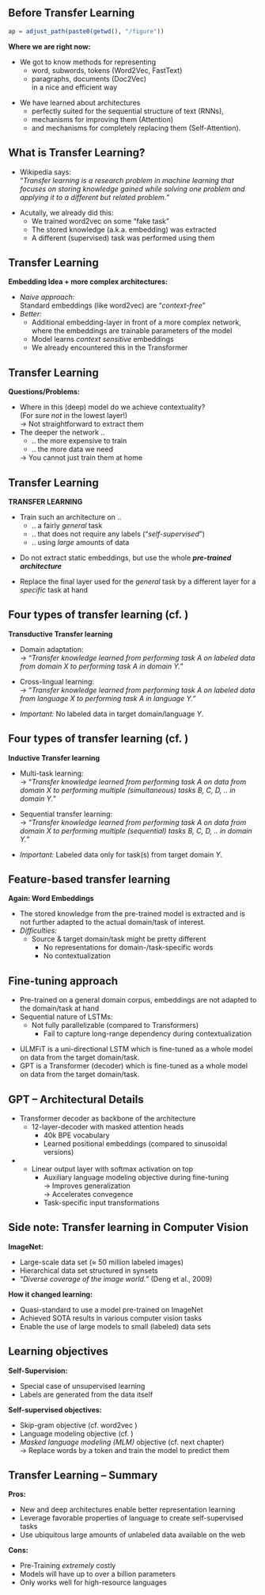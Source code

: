 ## Before Transfer Learning
```r
ap = adjust_path(paste0(getwd(), "/figure"))
```

__Where we are right now:__

- We got to know methods for representing
    - word, subwords, tokens (Word2Vec, FastText)
    - paragraphs, documents (Doc2Vec)  
in a nice and efficient way
  
\vspace{.3cm}
  
- We have learned about architectures
    - perfectly suited for the sequential structure of text (RNNs),
    - mechanisms for improving them (Attention)
    - and mechanisms for completely replacing them (Self-Attention).

    
## What is Transfer Learning?

- Wikipedia says:  
    "_Transfer learning is a research problem in machine learning that focuses on storing knowledge gained while solving one problem and applying it to a different but related problem._"
  
\vspace{.3cm}
    
- Acutally, we already did this:
    - We trained word2vec on some "fake task"
    - The stored knowledge (a.k.a. embedding) was extracted
    - A different (supervised) task was performed using them


## Transfer Learning

__Embedding Idea $+$ more complex architectures:__

- _Naive approach:_  
  Standard embeddings (like word2vec) are "_context-free_"
- _Better:_ 
    - Additional embedding-layer in front of a more complex network,
    where the embeddings are trainable parameters of the model
    - Model learns _context sensitive_ embeddings 
    - We already encountered this in the Transformer


## Transfer Learning

__Questions/Problems:__

- Where in this (deep) model do we achieve contextuality?  
  (For sure _not_ in the lowest layer!)   
  $\rightarrow$ Not straightforward to extract them
- The deeper the network ..  
    - .. the more expensive to train
    - .. the more data we need   
    
  $\rightarrow$ You cannot just train them at home
    
    
## Transfer Learning

__TRANSFER LEARNING__

- Train such an architecture on ..
    - .. a fairly _general_ task
    - .. that does not require any labels ("_self-supervised_")
    - .. using _large_ amounts of data
    
\vspace{.3cm}
    
- Do not extract static embeddings, but use the whole __*pre-trained architecture*__

\vspace{.3cm}
    
- Replace the final layer used for the _general_ task by a different layer for a _specific_ task at hand


## Four types of transfer learning (cf. \href{https://ruder.io/thesis/}{\beamergotobutton{Ruder, 2019}})

__Transductive Transfer learning__

- Domain adaptation:  
  $\rightarrow$ "_Transfer knowledge learned from performing task A on labeled data from domain X to performing task A in domain Y._"
  
- Cross-lingual learning:  
  $\rightarrow$ "_Transfer knowledge learned from performing task A on labeled data from language X to performing task A in language Y._"
  
\vspace{.3cm}
  
- _Important:_ No labeled data in target domain/language _Y_.


## Four types of transfer learning (cf. \href{https://ruder.io/thesis/}{\beamergotobutton{Ruder, 2019}})

__Inductive Transfer learning__

- Multi-task learning:  
  $\rightarrow$ "_Transfer knowledge learned from performing task A on data from domain X to performing multiple (simultaneous) tasks B, C, D, .. in domain Y._"
  
- Sequential transfer learning:  
  $\rightarrow$ "_Transfer knowledge learned from performing task A on data from domain X to performing multiple (sequential) tasks B, C, D, .. in domain Y._"
  
\vspace{.3cm}
  
- _Important:_ Labeled data only for task(s) from target domain _Y_.


## Feature-based transfer learning

__Again: Word Embeddings__

- The stored knowledge from the pre-trained model is extracted \textbf{as is} and is not further adapted to the actual domain/task of interest.
- _Difficulties:_
    + Source \& target domain/task might be pretty different
		+ No representations for domain-/task-specific words
		+ No contextualization

\textbf{Enhancement:} \textit{\textbf{E}mbeddings from \textbf{L}anguage \textbf{Mo}dels (ELMo)}

\begin{figure}
		\centering
		\includegraphics[width = 3cm]{`r ap("elmo.jpg")`}
\end{figure}


## Fine-tuning approach

\textbf{Shortcomings of ELMo:}

- Pre-trained on a general domain corpus, embeddings are not adapted to the domain/task at hand
- Sequential nature of LSTMs:
    + Not fully parallelizable (compared to Transformers)
		+ Fail to capture long-range dependency during contextualization
		
\vspace{.3cm}
	
\textbf{Alleviations/Alternatives:}

- ULMFiT \href{https://www.aclweb.org/anthology/P18-1031.pdf}{\beamergotobutton{Howard and Ruder, 2018}} is a uni-directional LSTM which is fine-tuned as a whole model on data from the target domain/task.
- GPT \href{https://s3-us-west-2.amazonaws.com/openai-assets/research-covers/language-unsupervised/language_understanding_paper.pdf}{\beamergotobutton{Radford et al., 2018}} is a Transformer (decoder) which is fine-tuned as a whole model on data from the target domain/task.


## GPT -- Architectural Details

- Transformer decoder as backbone of the architecture
    + 12-layer-decoder with masked attention heads
		+ 40k BPE vocabulary
		+ Learned positional embeddings (compared to sinusoidal versions)
- \textbf{Fine-tuning:}
    + Linear output layer with softmax activation on top
		+ Auxiliary language modeling objective during fine-tuning  
			$\rightarrow$ Improves generalization  
			$\rightarrow$ Accelerates convegence
		+ Task-specific input transformations
		

## Side note: Transfer learning in Computer Vision

__ImageNet:__ \href{https://www.researchgate.net/profile/Li_Jia_Li/publication/221361415_ImageNet_a_Large-Scale_Hierarchical_Image_Database/links/00b495388120dbc339000000/ImageNet-a-Large-Scale-Hierarchical-Image-Database.pdf}{\beamergotobutton{Deng et al., 2009}} 

- Large-scale data set ($\approx$ 50 million labeled images)
- Hierarchical data set structured in synsets
- "_Diverse coverage of the image world._" (Deng et al., 2009)

__How it changed learning:__

- Quasi-standard to use a model pre-trained on ImageNet
- Achieved SOTA results in various computer vision tasks
- Enable the use of large models to small (labeled) data sets

## Learning objectives

__Self-Supervision:__

- Special case of unsupervised learning
- Labels are generated from the data itself

\vspace{.3cm}

__Self-supervised objectives:__

- Skip-gram objective (cf. word2vec \href{https://arxiv.org/pdf/1301.3781.pdf}{\beamergotobutton{Mikolov et al. (2013a)}})
- Language modeling objective (cf. \href{http://www.jmlr.org/papers/volume3/bengio03a/bengio03a.pdf}{\beamergotobutton{Bengio et al. (2003)}})
- _Masked language modeling (MLM)_ objective (cf. next chapter)  
  $\rightarrow$ Replace words by a \texttt{[MASK]} token and train the model to predict them
  
  
## Transfer Learning -- Summary

__Pros:__

- New and deep architectures enable better representation learning 
- Leverage favorable properties of language to create self-supervised tasks
- Use ubiquitous large amounts of unlabeled data available on the web

__Cons:__

- Pre-Training _extremely_ costly
- Models will have up to over a billion parameters 
- Only works well for high-resource languages